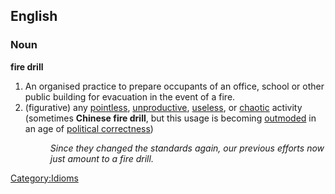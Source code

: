 ==English==
===Noun===
'''fire drill'''
#An organised practice to prepare occupants of an office, school or other public building for evacuation in the event of a fire.
#(figurative) any [[pointless]], [[unproductive]], [[useless]], or [[chaotic]] activity (sometimes '''Chinese fire drill''', but this usage is becoming [[outmoded]] in an age of [[politically correct|political correctness]])
#:''Since they changed the standards again, our previous efforts now just amount to a fire drill.''

[[Category:Idioms]]
